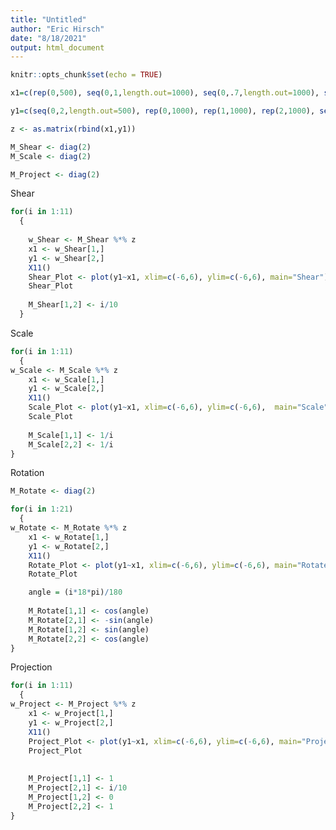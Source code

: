 ```yaml
---
title: "Untitled"
author: "Eric Hirsch"
date: "8/18/2021"
output: html_document
---
```


```r
knitr::opts_chunk$set(echo = TRUE)
```

```r
x1=c(rep(0,500), seq(0,1,length.out=1000), seq(0,.7,length.out=1000), seq(0,1,length.out=1000), rep(2,500), seq(2,3,length.out=1000), rep(3,500))

y1=c(seq(0,2,length.out=500), rep(0,1000), rep(1,1000), rep(2,1000), seq(0,2,length.out=500), rep(1,1000), seq(0,2,length.out=500))

z <- as.matrix(rbind(x1,y1))

M_Shear <- diag(2)
M_Scale <- diag(2)

M_Project <- diag(2)
```

Shear

```r

for(i in 1:11) 
  {
    
    w_Shear <- M_Shear %*% z
    x1 <- w_Shear[1,]
    y1 <- w_Shear[2,]
    X11()
    Shear_Plot <- plot(y1~x1, xlim=c(-6,6), ylim=c(-6,6), main="Shear")
    Shear_Plot
    
    M_Shear[1,2] <- i/10
  }
```

Scale

```r
for(i in 1:11) 
  {
w_Scale <- M_Scale %*% z
    x1 <- w_Scale[1,]
    y1 <- w_Scale[2,]
    X11()
    Scale_Plot <- plot(y1~x1, xlim=c(-6,6), ylim=c(-6,6),  main="Scale")
    Scale_Plot
    
    M_Scale[1,1] <- 1/i
    M_Scale[2,2] <- 1/i
}
```

Rotation
```r

M_Rotate <- diag(2)

for(i in 1:21) 
  {
w_Rotate <- M_Rotate %*% z
    x1 <- w_Rotate[1,]
    y1 <- w_Rotate[2,]
    X11()
    Rotate_Plot <- plot(y1~x1, xlim=c(-6,6), ylim=c(-6,6), main="Rotate")
    Rotate_Plot

    angle = (i*18*pi)/180
      
    M_Rotate[1,1] <- cos(angle)
    M_Rotate[2,1] <- -sin(angle)
    M_Rotate[1,2] <- sin(angle)
    M_Rotate[2,2] <- cos(angle)
}
```

Projection
```r
for(i in 1:11) 
  {
w_Project <- M_Project %*% z
    x1 <- w_Project[1,]
    y1 <- w_Project[2,]
    X11()
    Project_Plot <- plot(y1~x1, xlim=c(-6,6), ylim=c(-6,6), main="Project")
    Project_Plot
    
      
    M_Project[1,1] <- 1
    M_Project[2,1] <- i/10
    M_Project[1,2] <- 0
    M_Project[2,2] <- 1
}
```

